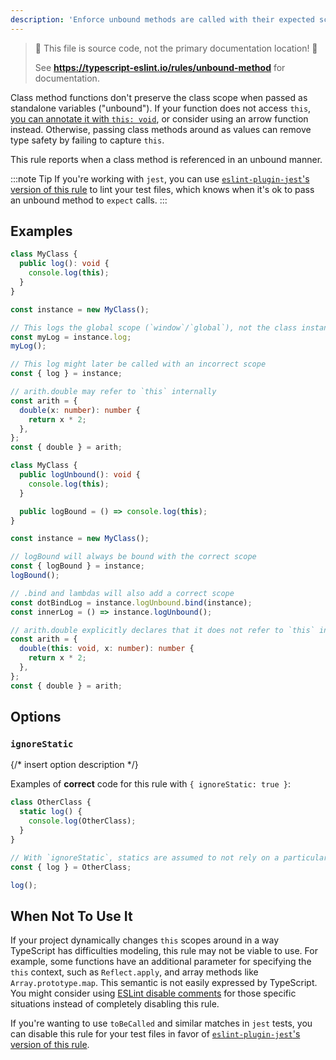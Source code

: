 ```yaml
---
description: 'Enforce unbound methods are called with their expected scope.'
---
```



> 🛑 This file is source code, not the primary documentation location! 🛑
>
> See **https://typescript-eslint.io/rules/unbound-method** for documentation.

Class method functions don't preserve the class scope when passed as standalone variables ("unbound").
If your function does not access `this`, [you can annotate it with `this: void`](https://www.typescriptlang.org/docs/handbook/2/functions.html#declaring-this-in-a-function), or consider using an arrow function instead.
Otherwise, passing class methods around as values can remove type safety by failing to capture `this`.

This rule reports when a class method is referenced in an unbound manner.

:::note Tip
If you're working with `jest`, you can use [`eslint-plugin-jest`'s version of this rule](https://github.com/jest-community/eslint-plugin-jest/blob/main/docs/rules/unbound-method.md) to lint your test files, which knows when it's ok to pass an unbound method to `expect` calls.
:::

## Examples

<Tabs>
<TabItem value="❌ Incorrect">

```ts
class MyClass {
  public log(): void {
    console.log(this);
  }
}

const instance = new MyClass();

// This logs the global scope (`window`/`global`), not the class instance
const myLog = instance.log;
myLog();

// This log might later be called with an incorrect scope
const { log } = instance;

// arith.double may refer to `this` internally
const arith = {
  double(x: number): number {
    return x * 2;
  },
};
const { double } = arith;
```

</TabItem>
<TabItem value="✅ Correct">

```ts
class MyClass {
  public logUnbound(): void {
    console.log(this);
  }

  public logBound = () => console.log(this);
}

const instance = new MyClass();

// logBound will always be bound with the correct scope
const { logBound } = instance;
logBound();

// .bind and lambdas will also add a correct scope
const dotBindLog = instance.logUnbound.bind(instance);
const innerLog = () => instance.logUnbound();

// arith.double explicitly declares that it does not refer to `this` internally
const arith = {
  double(this: void, x: number): number {
    return x * 2;
  },
};
const { double } = arith;
```

</TabItem>
</Tabs>

## Options

### `ignoreStatic`

{/* insert option description */}

Examples of **correct** code for this rule with `{ ignoreStatic: true }`:

```ts option='{ "ignoreStatic": true }' showPlaygroundButton
class OtherClass {
  static log() {
    console.log(OtherClass);
  }
}

// With `ignoreStatic`, statics are assumed to not rely on a particular scope
const { log } = OtherClass;

log();
```

## When Not To Use It

If your project dynamically changes `this` scopes around in a way TypeScript has difficulties modeling, this rule may not be viable to use.
For example, some functions have an additional parameter for specifying the `this` context, such as `Reflect.apply`, and array methods like `Array.prototype.map`.
This semantic is not easily expressed by TypeScript.
You might consider using [ESLint disable comments](https://eslint.org/docs/latest/use/configure/rules#using-configuration-comments-1) for those specific situations instead of completely disabling this rule.

If you're wanting to use `toBeCalled` and similar matches in `jest` tests, you can disable this rule for your test files in favor of [`eslint-plugin-jest`'s version of this rule](https://github.com/jest-community/eslint-plugin-jest/blob/main/docs/rules/unbound-method.mdx).
